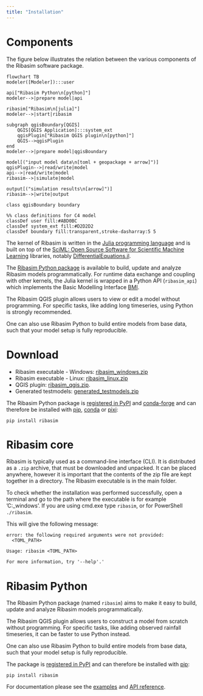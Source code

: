```yaml
---
title: "Installation"
---
```


# Components {#sec-components}
The figure below illustrates the relation between the various components of the Ribasim software package.

```mermaid
flowchart TB
modeler([Modeler]):::user

api["Ribasim Python\n[python]"]
modeler-->|prepare model|api

ribasim["Ribasim\n[julia]"]
modeler-->|start|ribasim

subgraph qgisBoundary[QGIS]
    QGIS[QGIS Application]:::system_ext
    qgisPlugin["Ribasim QGIS plugin\n[python]"]
    QGIS-->qgisPlugin
end
modeler-->|prepare model|qgisBoundary

model[("input model data\n[toml + geopackage + arrow]")]
qgisPlugin-->|read/write|model
api-->|read/write|model
ribasim-->|simulate|model

output[("simulation results\n[arrow]")]
ribasim-->|write|output

class qgisBoundary boundary

%% class definitions for C4 model
classDef user fill:#ABD0BC
classDef system_ext fill:#D2D2D2
classDef boundary fill:transparent,stroke-dasharray:5 5
```

The kernel of Ribasim is written in the [Julia programming language](https://julialang.org/) and is built on top of the [SciML: Open Source Software for Scientific Machine Learning](https://sciml.ai/) libraries, notably [DifferentialEquations.jl](https://docs.sciml.ai/DiffEqDocs/stable/).

The [Ribasim Python package](/install.qmd) is available to build, update and analyze Ribasim models programmatically.
For runtime data exchange and coupling with other kernels, the Julia kernel is wrapped in a Python API (`ribasim_api`) which implements the Basic Modelling Interface [BMI](https://bmi-spec.readthedocs.io/en/latest/).

The Ribasim QGIS plugin allows users to view or edit a model without programming.
For specific tasks, like adding long timeseries, using Python is strongly recommended.

One can also use Ribasim Python to build entire models from base data, such that your model setup is fully reproducible.

# Download {#sec-download}

- Ribasim executable - Windows: [ribasim_windows.zip](https://github.com/Deltares/Ribasim/releases/latest/download/ribasim_windows.zip)
- Ribasim executable - Linux: [ribasim_linux.zip](https://github.com/Deltares/Ribasim/releases/latest/download/ribasim_linux.zip)
- QGIS plugin: [ribasim_qgis.zip](https://github.com/Deltares/Ribasim/releases/latest/download/ribasim_qgis.zip).
- Generated testmodels: [generated_testmodels.zip](https://github.com/Deltares/Ribasim/releases/latest/download/generated_testmodels.zip)

The Ribasim Python package is [registered in PyPI](https://pypi.org/project/ribasim/) and [conda-forge](https://prefix.dev/channels/conda-forge/packages/ribasim) and can therefore be installed with [pip](https://docs.python.org/3/installing/index.html), [conda](https://docs.conda.io/) or [pixi](https://pixi.sh/):
```
pip install ribasim
```

# Ribasim core

Ribasim is typically used as a command-line interface (CLI). It is distributed as a `.zip`
archive, that must be downloaded and unpacked. It can be placed anywhere, however it is
important that the contents of the zip file are kept together in a directory. The Ribasim
executable is in the main folder.

To check whether the installation was performed successfully, open a terminal and go to the path where the executable is for example 'C:\Ribasim\ribasim_windows'.
If you are using cmd.exe type `ribasim`, or for PowerShell `./ribasim`.

This will give the following message:

```
error: the following required arguments were not provided:
  <TOML_PATH>

Usage: ribasim <TOML_PATH>

For more information, try '--help'.'
```

# Ribasim Python

The Ribasim Python package (named `ribasim`) aims to make it easy to build, update and analyze Ribasim models
programmatically.

The Ribasim QGIS plugin allows users to construct a model from scratch without programming.
For specific tasks, like adding observed rainfall timeseries, it can be faster to use
Python instead.

One can also use Ribasim Python to build entire models from base data, such that your model
setup is fully reproducible.

The package is [registered in PyPI](https://pypi.org/project/ribasim/) and can therefore
be installed with [pip](https://docs.python.org/3/installing/index.html):
```
pip install ribasim
```

For documentation please see the [examples](/guide/examples.ipynb) and [API reference](/reference/reference).
